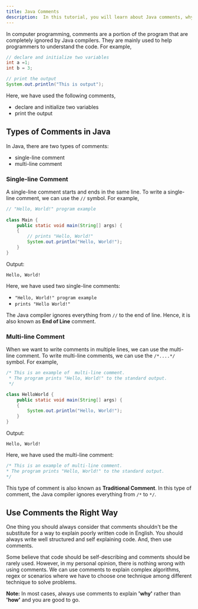 ```yaml
---
title: Java Comments
description:  In this tutorial, you will learn about Java comments, why we use them, and how to use comments in right way.
---
```




In computer programming, comments are a portion of the program that are completely ignored by Java compilers. They are mainly used to help programmers to understand the code. For example,

```java
// declare and initialize two variables
int a =1;
int b = 3;

// print the output
System.out.println("This is output");
```
Here, we have used the following comments,

- declare and initialize two variables
- print the output

## Types of Comments in Java

In Java, there are two types of comments:

- single-line comment
- multi-line comment

### Single-line Comment

A single-line comment starts and ends in the same line. To write a single-line comment, we can use the `//` symbol. For example,

```java
// "Hello, World!" program example
 
class Main {
    public static void main(String[] args) {    	
    {
        // prints "Hello, World!"
        System.out.println("Hello, World!");
    }
}
```
Output:

```text
Hello, World!
```
Here, we have used two single-line comments:

- `"Hello, World!" program example`
- `prints "Hello World!"`

The Java compiler ignores everything from `//` to the end of line. Hence, it is also known as **End of Line** comment.

### Multi-line Comment

When we want to write comments in multiple lines, we can use the multi-line comment. To write multi-line comments, we can use the `/*....*/` symbol. For example,

```java
/* This is an example of  multi-line comment.
 * The program prints "Hello, World!" to the standard output.
 */

class HelloWorld {
    public static void main(String[] args) {    	
    {	
        System.out.println("Hello, World!");
    }
}
```
Output:

```text
Hello, World!
```
Here, we have used the multi-line comment:

```java
/* This is an example of multi-line comment.
* The program prints "Hello, World!" to the standard output.
*/
```
This type of comment is also known as **Traditional Comment**. In this type of comment, the Java compiler ignores everything from `/*` to `*/`.

## Use Comments the Right Way

One thing you should always consider that comments shouldn't be the substitute for a way to explain poorly written code in English. You should always write well structured and self explaining code. And, then use comments.

Some believe that code should be self-describing and comments should be rarely used. However, in my personal opinion, there is nothing wrong with using comments. We can use comments to explain complex algorithms, regex or scenarios where we have to choose one technique among different technique to solve problems.

<TipInfo>

**Note:** In most cases, always use comments to explain **'why'** rather than **'how'** and you are good to go.

</TipInfo>
